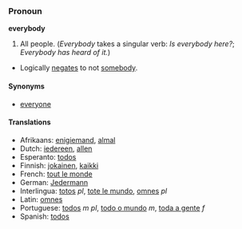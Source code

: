 ===Pronoun===
'''everybody'''
#All people.  (''Everybody'' takes a singular verb: ''Is everybody here?'';  ''Everybody has heard of it.'')
*Logically [[negates]] to not [[somebody]].
==== Synonyms ====
*[[everyone]]
====Translations====
*Afrikaans: [[enigiemand]], [[almal]]
*Dutch: [[iedereen]], [[allen]]
*Esperanto: [[todos]]
*Finnish: [[jokainen]], [[kaikki]]
*French: [[tout le monde]]
*German: [[Jedermann]]
*Interlingua: [[totos]] ''pl'', [[tote le mundo]], [[omnes]] ''pl''
*Latin: [[omnes]]
*Portuguese: [[todos]] ''m pl'', [[todo o mundo]] ''m'', [[toda a gente]] ''f''
*Spanish: [[todos]]
